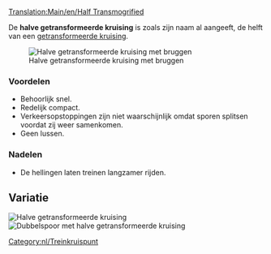 [[Translation:Main/en/Half Transmogrified]]{{en/-}}{{kruispuntenmenu/Nl}}

De '''halve getransformeerde kruising''' is zoals zijn naam al aangeeft, de helft van een [[Main/en/Transmogrified|getransformeerde kruising]].

[[File:en/ttd.half.transmogrified.variant.png|frame|none|Halve getransformeerde kruising met bruggen]]

===Voordelen===
*Behoorlijk snel.
*Redelijk compact.
*Verkeersopstoppingen zijn niet waarschijnlijk omdat sporen splitsen voordat zij weer samenkomen.
*Geen lussen.

===Nadelen===
*De hellingen laten treinen langzamer rijden. 

==Variatie==
[[File:en/ttd.half.transmogrified.original.png|frame|none|Halve getransformeerde kruising]]
[[File:en/ttd.dual.half.transmogrified.png|frame|none|Dubbelspoor met halve getransformeerde kruising]]
[[Category:nl/Treinkruispunt]]